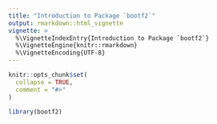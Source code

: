 ```yaml
---
title: "Introduction to Package `bootf2`"
output: rmarkdown::html_vignette
vignette: >
  %\VignetteIndexEntry{Introduction to Package `bootf2`}
  %\VignetteEngine{knitr::rmarkdown}
  %\VignetteEncoding{UTF-8}
---
```


```r
knitr::opts_chunk$set(
  collapse = TRUE,
  comment = "#>"
)
```

```r
library(bootf2)
```


